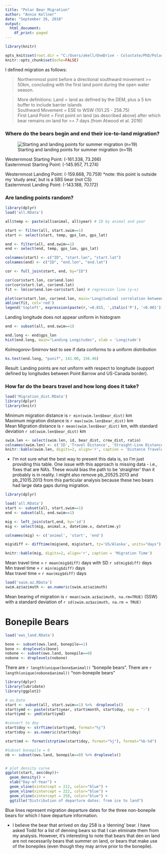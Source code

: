 ```yaml
---
title: "Polar Bear Migration"
author: "Annie Kellner"
date: "September 26, 2018"
output:
  html_document:
    df_print: paged
---
```

```r
library(knitr)

opts_knit$set(root.dir = "C:/Users/akell/OneDrive - Colostate/PhD/Polar_Bears_GIS/R/Chapter1/Landing Analysis/ch1_landing")
knitr::opts_chunk$set(echo=FALSE)
```

I defined migration as follows:

> Northernmost point before a directional southward movement >= 50km, concluding with the first land point during the open water season. 

> More definitions:
> Land = land as defined by the DEM, plus a 5 km buffer to include barrier islands <br>
> Southward Movement = ESE to WSW (101.25 - 258.75) <br>
> First Land Point = First point on land (as described above) after which bear remains on land for >= 7 days (from Atwood et al. 2016)

### Where do the bears begin and end their ice-to-land migration?

![Starting and landing points for summer migration (n=19)](C:/Users/akell/OneDrive - Colostate/PhD/Polar_Bears_GIS/R/Chapter1/Landing Analysis/ch1_landing/map_migration.png)

Westernmost Starting Point: (-161.338, 73.266) <br>
Easternmost Starting Point: (-145.957, 71.274) <br>

Westernmost Landing Point: (-159.668, 70.759) *note: this point is outside my 'study area', but is a SBS bear (not CS) <br>
Easternmost Landing Point: (-143.188, 70.172) <br>

### Are landing points random? 

```r
library(dplyr)
load('all.RData')

all$temp <- paste(all$animal, all$year) # ID by animal and year

start <- filter(all, start.swim==1)
start <- select(start, temp, gps_lon, gps_lat)

end <- filter(all, end.swim==1)
end <- select(end, temp, gps_lon, gps_lat)

colnames(start) <- c("ID", "start.lon", "start.lat")
colnames(end) <- c("ID", "end.lon", "end.lat")

cor <- full_join(start, end, by="ID")

cor(cor$start.lon, cor$end.lon)
cor(cor$start.lat, cor$end.lat)
fit <- lm(cor$end.lon~cor$start.lon) # regression line (y~x)

plot(cor$start.lon, cor$end.lon, main='Longitudinal correlation between starting and landing', xlab = 'Starting Longitude', ylab = 'Landing Longitude', pch=19)
abline(fit, col='red')
legend('topleft', expression(paste(r,'=0.815, ',italic('P'), '<0.001')))
```

Landing longitude does not appear uniform in histogram

```r
end <- subset(all, end.swim==1)

end.long <- end$gps_lon
hist(end.long, main="Landing Longitudes", xlab = 'Longitude')
```

Kolmogorov-Smirnov test to see if data conforms to a uniform distribution

```r
ks.test(end.long, "punif", 141.00, 156.46)
```

Result: Landing points are not uniform with respect to longitude (support defined by longitudes between Point Barrow and US-Canada border).

### How far do the bears travel and how long does it take?

```r
load('Migration_dist.RData')
library(dplyr)
library(knitr)
```
Minimum migration distance is `r min(swim.len$bear_dist)` km <br>
Maximum migration distance is `r max(swim.len$bear_dist)` km <br>
Mean Migration distance is `r mean(swim.len$bear_dist)` km, with standard deviation `r sd(swim.len$bear_dist)` km <br>


```r
swim.len <- select(swim.len, id, bear_dist, crow_dist, ratio)
colnames(swim.len) <- c('ID','Travel Distance', 'Straight-Line Distance', 'Ratio')
knitr::kable(swim.len, digits=2, align='r', caption = 'Distance Traveled vs. Straight-Line Distance')
```



* I'm not sure what the best way to present this data is, so I'm just providing this table. One issue with this approach is missing data - i.e., fixes that are NA's. These would bias the path to be 'straighter' than it probably is in reality. I might also remove pb_20525.2013 and pb_21015.2013 from this particular analysis because these two bears had large data gaps during migration.

```r
library(dplyr)

load('all.RData')
start <- subset(all, start.swim==1)
end <- subset(all, end.swim==1)

mig <- left_join(start,end, by='id')
mig <- select(mig, animal.x, datetime.x, datetime.y)

colnames(mig) <- c('animal', 'start', 'end')

mig$diff <- difftime(mig$end, mig$start, tz='US/Alaska', units="days")
```
```r
knitr::kable(mig, digits=2, align='r', caption = 'Migration Time')
```

Mean travel time = `r mean(mig$diff)` days with SD `r sd(mig$diff)` days <br>
Min travel time = `r min(mig$diff)` days <br>
Max travel time = `r max(mig$diff)` days <br>

```r
load('swim.az.RData')
swim.az$azimuth <- as.numeric(swim.az$azimuth)
```

Mean bearing of migration is `r mean(swim.az$azimuth, na.rm=TRUE)` (SSW) with a standard deviation of `r sd(swim.az$azimuth, na.rm = TRUE)`

# Bonepile Bears


```r
load('ows_land.RData')

bone <- subset(ows.land, bonepile==1)
bone <- droplevels(bone)
nobone <- subset(ows.land, bonepile==0)
nobone <- droplevels(nobone)
```

There are `r length(unique(bone$animal))` "bonepile bears".
There are `r length(unique(nobone$animal))` "non-bonepile bears"

```r
library(dplyr)
library(lubridate)
library(ggplot2)

# as.Date 
start <- subset(all, start.swim==1) %>%  droplevels() 
start$ymd <- paste(start$year, start$month, start$day, sep = '-')
start$ymd <- ymd(start$ymd)

#convert to doy
start$doy <- strftime(start$ymd, format="%j")
start$doy <- as.numeric(start$doy)

start$md <- format(strptime(start$doy, format="%j"), format="%b-%d") 

#Subset bonepile = 0
nb <- subset(ows.land, bonepile==0) %>% droplevels()


# plot density curve
ggplot(start, aes(doy))+
  geom_density() +
  xlab("Day-of-Year") +
  geom_vline(xintercept = 212, color="blue") +
  geom_vline(xintercept = 222, color="blue") +
  geom_vline(xintercept = 258, color="blue") +
  ggtitle("Distribution of departure dates: from ice to land") 
```




Blue lines represent migration departure dates for the three non-bonepile bears for which I have departure information. 

* I believe the bear that arrived on day 258 is a 'denning' bear. I have asked Todd for a list of denning bears so that I can eliminate them from my analysis. However, it's interesting to note that bears that den on land are not necessarily bears that summer on land, or bears that make use of the bonepiles (even though they may arrive prior to the bonepile).  


